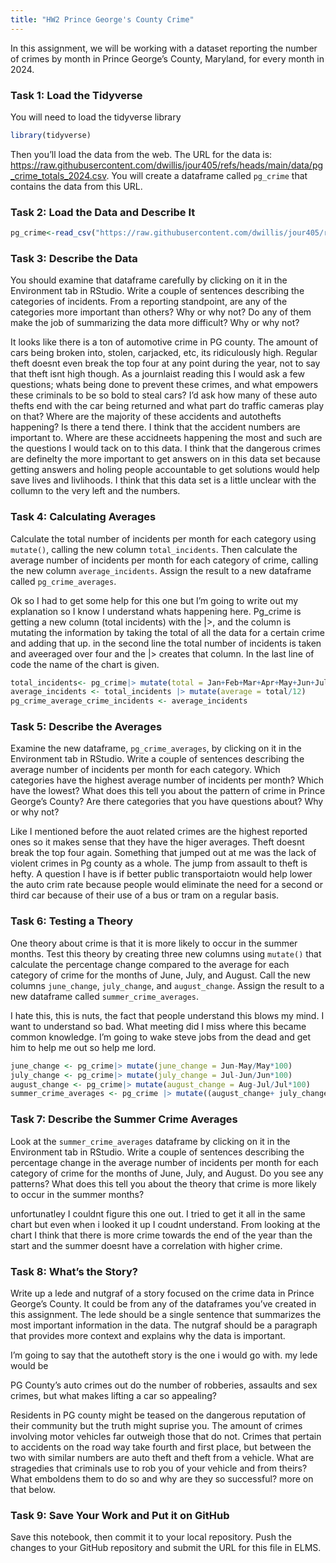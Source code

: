 ```yaml
---
title: "HW2 Prince George's County Crime"
---
```


In this assignment, we will be working with a dataset reporting the number of crimes by month in Prince George's County, Maryland, for every month in 2024.

### Task 1: Load the Tidyverse

You will need to load the tidyverse library

```r
library(tidyverse)
```

Then you'll load the data from the web. The URL for the data is: <https://raw.githubusercontent.com/dwillis/jour405/refs/heads/main/data/pg_crime_totals_2024.csv>. You will create a dataframe called `pg_crime` that contains the data from this URL.

### Task 2: Load the Data and Describe It

```r
pg_crime<-read_csv("https://raw.githubusercontent.com/dwillis/jour405/refs/heads/main/data/pg_crime_totals_2024.csv")
```

### Task 3: Describe the Data

You should examine that dataframe carefully by clicking on it in the Environment tab in RStudio. Write a couple of sentences describing the categories of incidents. From a reporting standpoint, are any of the categories more important than others? Why or why not? Do any of them make the job of summarizing the data more difficult? Why or why not?

It looks like there is a ton of automotive crime in PG county. The amount of cars being broken into, stolen, carjacked, etc, its ridiculously high. Regular theft doesnt even break the top four at any point during the year, not to say that theft isnt high though. As a journlaist reading this I would ask a few questions; whats being done to prevent these crimes, and what empowers these criminals to be so bold to steal cars? I'd ask how many of these auto thefts end with the car being returned and what part do traffic cameras play on that? Where are the majority of these accidents and autothefts happening? Is there a tend there. I think that the accident numbers are important to. Where are these accidneets happening the most and such are the questions I would tack on to this data. I think that the dangerous crimes are definelty the more important to get answers on in this data set because getting answers and holing people accountable to get solutions would help save lives and livlihoods. I think that this data set is a little unclear with the collumn to the very left and the numbers. 

### Task 4: Calculating Averages

Calculate the total number of incidents per month for each category using `mutate()`, calling the new column `total_incidents`. Then calculate the average number of incidents per month for each category of crime, calling the new column `average_incidents`. Assign the result to a new dataframe called `pg_crime_averages`.

Ok so I had to get some help for this one but I'm going to write out my explanation so I know I understand whats happening here. Pg_crime is getting a new column (total incidents) with the |>, and the column is mutating the information by taking the total of all the data for a certain crime and adding that up. in the second line the total number of incidents is taken and aveeraged over four and the |> creates that column. In the last line of code the name of the chart is given.

```r
total_incidents<- pg_crime|> mutate(total = Jan+Feb+Mar+Apr+May+Jun+Jul+Aug+Sep+Oct+Nov+Dec) 
average_incidents <- total_incidents |> mutate(average = total/12)
pg_crime_average_crime_incidents <- average_incidents 
```

### Task 5: Describe the Averages

Examine the new dataframe, `pg_crime_averages`, by clicking on it in the Environment tab in RStudio. Write a couple of sentences describing the average number of incidents per month for each category. Which categories have the highest average number of incidents per month? Which have the lowest? What does this tell you about the pattern of crime in Prince George's County? Are there categories that you have questions about? Why or why not?

Like I mentioned before the auot related crimes are the highest reported ones so it makes sense that they have the higer averages. Theft doesnt break the top four again. Something that jumped out at me was the lack of violent crimes in Pg county as a whole. The jump from assault to theft is hefty. A question I have is if better public transportaiotn would help lower the auto crim rate because people would eliminate the need for a second or third car because of their use of a bus or tram on a regular basis. 


### Task 6: Testing a Theory

One theory about crime is that it is more likely to occur in the summer months. Test this theory by creating three new columns using `mutate()` that calculate the percentage change compared to the average for each category of crime for the months of June, July, and August. Call the new columns `june_change`, `july_change`, and `august_change`. Assign the result to a new dataframe called `summer_crime_averages`.


I hate this, this is nuts, the fact that people understand this blows my mind. I want to understand so bad. What meeting did I miss where this became common knowledge. I'm going to wake steve jobs from the dead and get him to help me out so help me lord.

```r
june_change <- pg_crime|> mutate(june_change = Jun-May/May*100) 
july_change <- pg_crime|> mutate(july_change = Jul-Jun/Jun*100) 
august_change <- pg_crime|> mutate(august_change = Aug-Jul/Jul*100) 
summer_crime_averages <- pg_crime |> mutate((august_change+ july_change+june_change)/3)

```


### Task 7: Describe the Summer Crime Averages

Look at the `summer_crime_averages` dataframe by clicking on it in the Environment tab in RStudio. Write a couple of sentences describing the percentage change in the average number of incidents per month for each category of crime for the months of June, July, and August. Do you see any patterns? What does this tell you about the theory that crime is more likely to occur in the summer months?

unfortunatley I couldnt figure this one out. I tried to get it all in the same chart but even when i looked it up I coudnt understand. From looking at the chart I think that there is more crime towards the end of the year than the start and the summer doesnt have a correlation with higher crime.

### Task 8: What's the Story?

Write up a lede and nutgraf of a story focused on the crime data in Prince George's County. It could be from any of the dataframes you've created in this assignment. The lede should be a single sentence that summarizes the most important information in the data. The nutgraf should be a paragraph that provides more context and explains why the data is important.

I'm going to say that the autotheft story is the one i would go with. my lede would be

PG County's auto crimes out do the number of robberies, assaults and sex crimes, but what makes lifting a car so appealing?

Residents in PG county might be teased on the dangerous reputation of their community but the truth might suprise you. The amount of crimes involving motor vehicles far outweigh those that do not. Crimes that pertain to accidents on the road way take fourth and first place, but between the two with similar numbers are auto theft and theft from a vehicle. What are stragedies that criminals use to rob you of your vehicle and from theirs? What emboldens them to do so and why are they so successful? more on that below.


### Task 9: Save Your Work and Put it on GitHub

Save this notebook, then commit it to your local repository. Push the changes to your GitHub repository and submit the URL for this file in ELMS.
